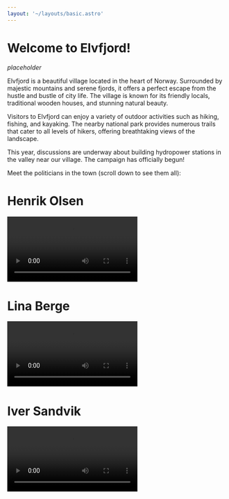 ```yaml
---
layout: '~/layouts/basic.astro'
---
```



# Welcome to Elvfjord!
*placeholder*

Elvfjord is a beautiful village located in the heart of Norway. Surrounded by majestic mountains and serene fjords, it offers a perfect escape from the hustle and bustle of city life. The village is known for its friendly locals, traditional wooden houses, and stunning natural beauty.

Visitors to Elvfjord can enjoy a variety of outdoor activities such as hiking, fishing, and kayaking. The nearby national park provides numerous trails that cater to all levels of hikers, offering breathtaking views of the landscape.

This year, discussions are underway about building hydropower stations in the valley near our village. The campaign has officially begun!

Meet the politicians in the town (scroll down to see them all):

# Henrik Olsen
<video controls>
    <source src={speech1video} type="video/mp4" />
    Your browser does not support the video tag.
</video>

# Lina Berge 
<video controls>
    <source src={speech2video} type="video/mp4" />
    Your browser does not support the video tag.
</video>

# Iver Sandvik
<video controls>
    <source src={speech3video} type="video/mp4" />
    Your browser does not support the video tag.
</video>
